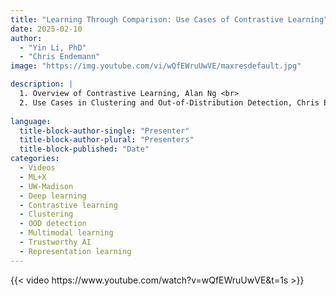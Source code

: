 ```yaml
---
title: "Learning Through Comparison: Use Cases of Contrastive Learning"
date: 2025-02-10
author: 
  - "Yin Li, PhD"
  - "Chris Endemann"
image: "https://img.youtube.com/vi/wQfEWruUwVE/maxresdefault.jpg"

description: |
  1. Overview of Contrastive Learning, Alan Ng <br>
  2. Use Cases in Clustering and Out-of-Distribution Detection, Chris Endemann
  
language: 
  title-block-author-single: "Presenter"
  title-block-author-plural: "Presenters"
  title-block-published: "Date"
categories:
  - Videos
  - ML+X
  - UW-Madison
  - Deep learning
  - Contrastive learning
  - Clustering
  - OOD detection
  - Multimodal learning
  - Trustworthy AI
  - Representation learning
---
```


{{< video https://www.youtube.com/watch?v=wQfEWruUwVE&t=1s >}}
